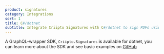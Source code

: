 ```yaml
---
product: signatures
category: Integrations
sort: 1
title: C#/dotnet
subtitle: Integrate Criipto Signatures with C#/dotnet to sign PDFs using MitID, Swedish BankID, Norwegian BankId or other eIDs.
---
```


A GraphQL-wrapper SDK, `Criipto.Signatures` is available for dotnet,
you can learn more about the SDK and see basic examples on [GitHub](https://github.com/criipto/criipto-signatures-dotnet)
